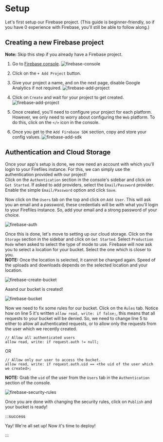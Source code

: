 # Setup

Let's first setup our Firebase project. (This guide is beginner-friendly, so if you have 0 experience with Firebase, you'll still be able to follow along.)

## Creating a new Firebase project

**Note:** Skip this step if you already have a Firebase project.

1. Go to [Firebase console](https://console.firebase.google.com/).
   ![firebase-console](/firebase-console.png)

2. Click on the `+ Add Project` button.

3. Give your project a name, and on the next page, disable Google Analytics if not required.
   ![firebase-add-project](/firebase-add-project.png)

4. Click on `Create` and wait for your project to get created.
   ![firebase-add-project](/firebase-project-created.png)

5. Once created, you'll need to configure your project for each platform. However, we only need to worry about configuring the `Web` platform. To do this, click on the `</>` icon in the console.

6. Once you get to the `Add Firebase SDK` section, copy and store your config values.
   ![firebase-add-sdk](/firebase-add-sdk.png)

## Authentication and Cloud Storage

Once your app's setup is done, we now need an account with which you'll login to your Firefiles instance. For this, we can simply use the authentication provided with our project!  
Click on the `Authentication` section in the console's sidebar and click on `Get Started`. If asked to add providers, select the `Email/Password` provider. Enable the simple `Email/Password` option and click `Save`.

Now click on the `Users` tab on the top and click on `Add User`. This will ask you an email and a password, these credentials will be with what you'll login to your Firefiles instance. So, add your email and a strong password of your choice.

![firebase-auth](/firebase-auth.png)

Once this is done, let's move to setting up our cloud storage. Click on the `Storage` section in the sidebar and click on `Get Started`. Select `Production Mode` when asked to select the type of mode to use. Firebase will now ask you to select a location for your bucket. Select the one which is closer to you.  
**NOTE:** Once the location is selected, it cannot be changed again. Speed of the uploads and downloads depends on the selected location and your location.

![firebase-create-bucket](/firebase-create-bucket.png)

Aaand our bucket is created!

![firebase-bucket](/firebase-bucket.png)

Now we need to fix some rules for our bucket. Click on the `Rules` tab. Notice how on line 5 it's written `allow read, write: if false;`, this means that all requests to your bucket will be denied. So, we need to change line 5 to either to allow all authenticated requests, or to allow only the requests from the user which we recently created.

```
// Allow all authenticated users
allow read, write: if request.auth != null;
```

OR

```
// Allow only our user to access the bucket.
allow read, write: if request.auth.uid == <the uid of the user which we created>;
```

**NOTE:** Grab the `uid` of the user from the `Users` tab in the `Authentication` section of the console.

![firebase-security-rules](/firebase-security-rules.png)

Once you are done with changing the security rules, click on `Publish` and your bucket is ready!

:::success

Yay! We're all set up! Now it's time to deploy!

:::
